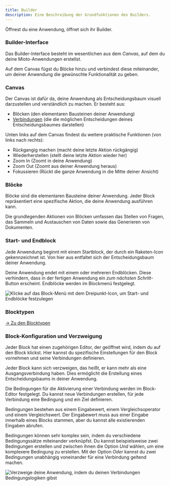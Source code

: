 ```yaml
---
title: Builder
description: Eine Beschreibung der Grundfunktionen des Builders.
---
```


Öffnest du eine Anwendung, öffnet sich ihr Builder.

### Builder-Interface

Das Builder-Interface besteht im wesentlichen aus dem *Canvas*, auf dem du deine Mioto-Anwendungen erstellst.

Auf dem Canvas fügst du Blöcke hinzu und verbindest diese miteinander, um deiner Anwendung die gewünschte Funktionalität zu geben.

### Canvas

Der Canvas ist dafür da, deine Anwendung als Entscheidungsbaum visuell darzustellen und verständlich zu machen. Er besteht aus:

* Blöcken (den elementaren Bausteinen deiner Anwendung)
* [Verbindungen](https://miotodocs.netlify.app/docs/verbindungen "Verbindungen") (die die möglichen Entscheidungen deines Entscheidungsbaumes darstellen)

Unten links auf dem Canvas findest du weitere praktische Funktionen (von links nach rechts):

* Rückgangig machen (macht deine letzte Aktion rückgängig)
* Wiederherstellen (stellt deine letzte Aktion wieder her)
* Zoom In (Zoomt in deine Anwendung)
* Zoom Out (Zoomt aus deiner Anwendung heraus)
* Fokussieren (Rückt die ganze Anwendung in die Mitte deiner Ansicht)

### Blöcke

Blöcke sind die elementaren Bausteine deiner Anwendung. Jeder Block repräsentiert eine spezifische Aktion, die deine Anwendung ausführen kann.

Die grundlegenden Aktionen von Blöcken umfassen das Stellen von Fragen, das Sammeln und Austauschen von Daten sowie das Generieren von Dokumenten.

### Start- und Endblock

Jede Anwendung beginnt mit einem Startblock, der durch ein Raketen-Icon gekennzeichnet ist. Von hier aus entfaltet sich der Entscheidungsbaum deiner Anwendung.

Deine Anwendung endet mit einem oder mehreren Endblöcken. Diese verhindern, dass in der fertigen Anwendung ein *zum nächsten Schritt*-Button erscheint. Endblöcke werden im Blockmenü festgelegt.

![Klicke auf das Block-Menü mit dem Dreipunkt-Icon, um Start- und Endblöcke festzulegen](/img/Start_und_Ende.png "Klicke auf das Block-Menü mit dem Dreipunkt-Icon, um Start- und Endblöcke festzulegen")

### Blocktypen

[-> Zu den Blocktypen](/docs/bloecke "Zu den Blocktypen")

### Block-Konfiguration und Verzweigung

Jeder Block hat einen zugehörigen Editor, der geöffnet wird, indem du auf den Block klickst. Hier kannst du spezifische Einstellungen für den Block vornehmen und seine Verbindungen definieren.

Jeder Block kann sich verzweigen, das heißt, er kann mehr als eine Ausgangsverbindung haben. Dies ermöglicht die Erstellung eines Entscheidungsbaums in deiner Anwendung.

Die Bedingungen für die Aktivierung einer Verbindung werden im Block-Editor festgelegt. Du kannst neue Verbindungen erstellen, für jede Verbindung eine Bedingung und ein Ziel definieren.

Bedingungen bestehen aus einem Eingabewert, einem Vergleichsoperator und einem Vergleichswert. Der Eingabewert muss aus einer Eingabe innerhalb eines Blocks stammen, aber du kannst alle existierenden Eingaben abrufen.

Bedingungen können sehr komplex sein, indem du verschiedene Bedingungssätze miteinander verknüpfst. Du kannst beispielsweise zwei Bedingungen erstellen und zwischen ihnen die Option *Und* wählen, um eine komplexere Bedingung zu erstellen. Mit der Option *Oder* kannst du zwei Bedingungen unabhängig voneinander für eine Verbindung geltend machen.

![Verzweige deine Anwendung, indem du deinen Verbindungen Bedingungslogiken gibst](/img/Verzweigung.png "Verzweige deine Anwendung, indem du deinen Verbindungen Bedingungslogiken gibst")
